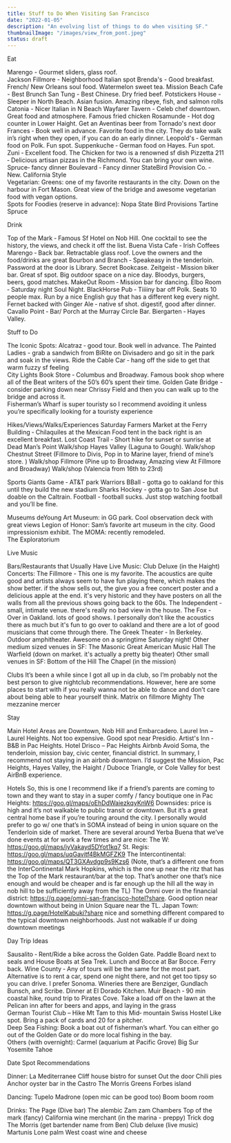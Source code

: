 ```yaml
---
title: Stuff to Do When Visiting San Francisco
date: "2022-01-05"
description: "An evolving list of things to do when visiting SF."
thumbnailImage: "/images/view_from_pont.jpeg"
status: draft
---
```




Eat


Marengo - Gourmet sliders, glass roof.             
Jackson Fillmore - Neighborhood Italian spot
Brenda's - Good breakfast. French/ New Orleans soul food. Watermelon sweet tea.
Mission Beach Cafe - Best Brunch
San Tung - Best Chinese. Dry fried beef.  Potstickers
House - Sleeper in North Beach. Asian fusion. Amazing ribeye, fish, and salmon rolls
Catonia - Nicer Italian in N Beach
Wayfarer Tavern - Celeb chef downtown. Great food and atmosphere. Famous fried chicken
Rosamunde - Hot dog counter in Lower Haight. Get an Aventinas beer from Tornado's next door
Frances ‐ Book well in advance. Favorite food in the city. They do take walk in’s right when they open, if you can do an early dinner.
Leopold's ‐ German food on Polk. Fun spot.
Suppenkuche ‐ German food on Hayes. Fun spot.
Zuni ‐ Excellent food. The Chicken for two is a renowned sf dish
Pizzetta 211 ‐ Delicious artisan pizzas in the Richmond. You can bring your own wine.
Spruce‐ fancy dinner
Boulevard ‐ Fancy dinner
StateBird Provision Co. ‐  New. California Style  
Vegetarian:
Greens: one of my favorite restaurants in the city.  Down on the harbour in Fort Mason.  Great view of the bridge and awesome vegetarian food with vegan options.  
Spots for Foodies (reserve in advance):
Nopa
State Bird Provisions
Tartine
Spruce


Drink


Top of the Mark ‐ Famous Sf Hotel on Nob Hill. One cocktail to see the history, the views, and check it off the list.
Buena Vista Cafe ‐ Irish Coffees
Marengo ‐ Back bar. Retractable glass roof. Love the owners and the food/drinks are great
Bourbon and Branch ‐ Speakeasy in the tenderloin. Password at the door is Library. Secret Bookcase.
Zeitgeist ‐ Mission biker bar. Great sf spot. Big outdoor space on a nice day. Bloodys, burgers, beers, good matches.
MakeOut Room ‐ Mission bar for dancing.
Elbo Room ‐ Saturday night Soul Night.
BlackHorse Pub ‐ Tiiiiny bar off Polk. Seats 10 people max. Run by a nice English guy that has a different keg every night.
Fernet backed with Ginger Ale ‐ native sf shot. digestif, good after dinner.
Cavallo Point ‐ Bar/ Porch at the Murray Circle Bar.
Biergarten ‐ Hayes Valley.  




Stuff to Do


The Iconic Spots:
Alcatraz ‐ good tour. Book well in advance.
The Painted Ladies - grab a sandwich from BiRite on Divisadero and go sit in the park and soak in the views.
Ride the Cable Car ‐ hang off the side to get that warm fuzzy sf feeling                                                   
City Lights Book Store ‐ Columbus and Broadway. Famous book shop where all of the Beat writers of the 50’s 60’s spent their time.
Golden Gate Bridge - consider parking down near Chrissy Field and then you can walk up to the bridge and across it.  
Fisherman’s Wharf is super touristy so I recommend avoiding it unless you’re specifically looking for a touristy experience

Hikes/Views/Walks/Experiences
Saturday Farmers Market at the Ferry Building ‐ Chilaquiles at the Mexican Food tent in the back right  is an excellent breakfast.
Lost Coast Trail ‐ Short hike for sunset or sunrise at Dead Man’s Point
Walk/shop Hayes Valley (Laguna to Gough).
Walk/shop Chestnut Street (Fillmore to Divis, Pop in to Marine layer, friend of mine’s store. )
Walk/shop Fillmore (Pine up to Broadway, Amazing view At Fillmore and Broadway)
Walk/shop (Valencia from 16th to 23rd)

Sports
Giants Game ‐ AT&T park
Warriors BBall - gotta go to oakland for this until they build the new stadium
Sharks Hockey - gotta go to San Jose but doable on the Caltrain. 
Football - football sucks.  Just stop watching football and you’ll be fine. 

Museums
deYoung Art Museum: in GG park.  Cool observation deck with great views
Legion of Honor: Sam’s favorite art museum in the city.  Good impressionism exhibit.
The MOMA: recently remodeled.  
The Exploratorium


Live Music

Bars/Restaurants that Usually Have Live Music:
Club Deluxe (in the Haight)
Concerts:
The Fillmore - This one is my favorite.  The acoustics are quite good and artists always seem to have fun playing there, which makes the show better. if the show sells out, the give you a free concert poster and a delicious apple at the end.  it's very historic and they have posters on all the walls from all the previous shows going back to the 60s.
The Independent - small, intimate venue.  there's really no bad view in the house.
The Fox - Over in Oakland.  lots of good shows.  I personally don't like the acoustics there as much but it's fun to go over to oakland and there are a lot of good musicians that come through there.
The Greek Theater - In Berkeley.  Outdoor amphitheater.  Awesome on a springtime Saturday night!
Other medium sized venues in SF: 
The Masonic
Great American Music Hall
The Warfield (down on market.  it's actually a pretty big theater)
Other small venues in SF: 
Bottom of the Hill
The Chapel (in the mission)

Clubs
It’s been a while since I got all up in da club, so I’m probably not the best person to give nightclub recommendations.  However, here are some places to start with if you really wanna not be able to dance and don’t care about being able to hear yourself think.
Matrix on fillmore
Mighty
The mezzanine
mercer


Stay

Main Hotel Areas are Downtown, Nob Hill and Embarcadero. 
Laurel Inn – Laurel Heights. Not too expensive. Good spot near Presidio.
Artist's Inn ‐ B&B in Pac Heights.
Hotel Drisco – Pac Heights
Airbnb
Avoid Soma, the tenderloin, mission bay, civic center, financial district.  In summary, I recommend not staying in an airbnb downtown.  I’d suggest the Mission, Pac Heights, Hayes Valley, the Haight / Duboce Triangle, or Cole Valley for best AirBnB experience. 

Hotels
So, this is one I recommend like if a friend’s parents are coming to town and they want to stay in a super comfy / fancy boutique one in Pac Heights: https://goo.gl/maps/oEhDdWaiezkqyKnW6 
Downsides: price is high and it’s not walkable to public transit or downtown.  But it’s a great central home base if you’re touring around the city.
I personally would prefer to go w/ one that’s in SOMA instead of being in union square on the Tenderloin side of market.  There are several around Yerba Buena that we’ve done events at for work a few times and are nice: 
The W: https://goo.gl/maps/jyVakayd5DYot1kq7
St. Regis: https://goo.gl/maps/uqGavitf4BkMGFZK9
The Intercontinental: https://goo.gl/maps/QT3GXAvdgp9s9Kzs6 (Note, that’s a different one from the InterContinental Mark Hopkins, which is the one up near the ritz that has the Top of the Mark restaurant/bar at the top.   That’s another one that’s nice enough and would be cheaper and is far enough up the hill all the way in nob hill to be sufficiently away from the TL)
The Omni over in the financial district: https://g.page/omni-san-francisco-hotel?share.   Good option near downtown without being in Union Square near the TL.
Japan Town: 
https://g.page/HotelKabuki?share
nice and something different compared to the typical downtown neighborhoods.  Just not walkable if ur doing downtown meetings


Day Trip Ideas


Sausalito ‐ Rent/Ride a bike across the Golden Gate. Paddle Board next to seals and House Boats at Sea Trek.  Lunch and Bocce at Bar Bocce. Ferry back.
Wine County ‐ Any of tours will be the same for the most part. Alternative is to rent a car,  spend one night there, and not get too tipsy so you can drive. I prefer Sonoma. Wineries there are Benziger, Gundlach Bunsch, and Scribe.  Dinner at El Dorado Kitchen.
Muir Beach ‐ 90 min coastal hike, round trip to Pirates Cove. Take a load off on the lawn at the
Pelican inn after for beers and apps, and laying in the grass             
German Tourist Club – Hike Mt Tam to this Mid‐ mountain Swiss Hostel Like spot. Bring a pack of cards and 20 for a pitcher.                      
Deep Sea Fishing:
Book a boat out of fisherman’s wharf.  You can either go out of the Golden Gate or do more local fishing in the bay.  
Others (with overnight):
Carmel (aquarium at Pacific Grove)
Big Sur
Yosemite
Tahoe

Date Spot Recommendations


Dinner:
La Mediterranee
Cliff house bistro for sunset
Out the door
Chili pies
Anchor oyster bar in the Castro 
The Morris 
Greens 
Forbes island

Dancing:
Tupelo
Madrone (open mic can be good too)
Boom boom room

Drinks:
The Page (Dive bar)
The alembic
Zam zam
Chambers
Top of the mark (fancy)
California wine merchant (in the marina - preppy)
Trick dog
The Morris (get bartender name from Ben) 
Club deluxe (live music)
Martunis 
Lone palm
West coast wine and cheese

